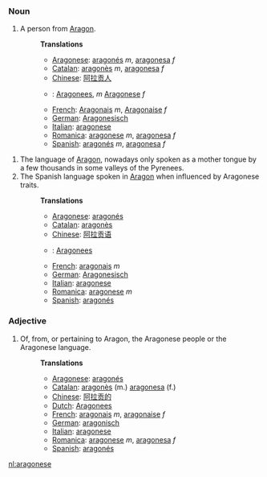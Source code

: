 === Noun ===

# A person from [[w:Aragon|Aragon]].
#: '''Translations''' 
#:*[[Aragonese]]: [[aragonés]] ''m'', [[aragonesa]] ''f''
#:*[[Catalan]]: [[aragonès]] ''m'', [[aragonesa]] ''f'' 
#:*[[Chinese]]: [[阿拉贡人]]
#:*{{nl}}: [[Aragonees]], ''m'' [[Aragonese]] ''f''
#:*[[French]]: [[Aragonais]] ''m'', [[Aragonaise]] ''f'' 
#:*[[German]]: [[Aragonesisch]] 
#:*[[Italian]]: [[aragonese]] 
#:*[[Romanica]]: [[aragonese]] ''m'', [[aragonesa]] ''f''
#:*[[Spanish]]: [[aragonés]] ''m'', [[aragonesa]] ''f'' 

# The language of [[w:Aragon|Aragon]], nowadays only spoken as a mother tongue by a few thousands in some valleys of the Pyrenees.
# The Spanish language spoken in [[w:Aragon|Aragon]] when influenced by Aragonese traits.
#:'''Translations''' 
#:*[[Aragonese]]: [[aragonés]]
#:*[[Catalan]]: [[aragonès]] 
#:*[[Chinese]]: [[阿拉贡语]]
#:*{{nl}}: [[Aragonees]]
#:*[[French]]: [[aragonais]] ''m''
#:*[[German]]: [[Aragonesisch]]
#:*[[Italian]]: [[aragonese]] 
#:*[[Romanica]]: [[aragonese]] ''m''
#:*[[Spanish]]: [[aragonés]]


===Adjective===

# Of, from, or pertaining to Aragon, the Aragonese people or the Aragonese language. 
#:'''Translations''' 
#:*[[Aragonese]]: [[aragonés]]
#:*[[Catalan]]: [[aragonès]] (m.) [[aragonesa]] (f.)
#:*[[Chinese]]: [[阿拉贡的]]
#:*[[Dutch]]: [[Aragonees]]
#:*[[French]]: [[aragonais]] ''m'', [[aragonaise]] ''f''
#:*[[German]]: [[aragonisch]]
#:*[[Italian]]: [[aragonese]] 
#:*[[Romanica]]: [[aragonese]] ''m'', [[aragonesa]] ''f''
#:*[[Spanish]]: [[aragonés]]


[[nl:aragonese]]